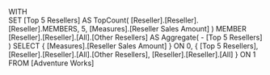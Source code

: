 WITH   
SET [Top 5 Resellers] AS
	TopCount( [Reseller].[Reseller].[Reseller].MEMBERS,
			   5,
			  [Measures].[Reseller Sales Amount] )
MEMBER [Reseller].[Reseller].[All].[Other Resellers] AS
	Aggregate( - [Top 5 Resellers] )
SELECT
	{ [Measures].[Reseller Sales Amount] } ON 0,
	{ [Top 5 Resellers],
	  [Reseller].[Reseller].[All].[Other Resellers],
	  [Reseller].[Reseller].[All] } ON 1
FROM
	[Adventure Works]
